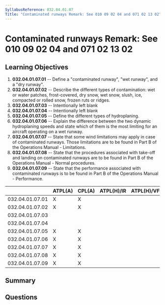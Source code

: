 ```yaml
---
SyllabusReference: 032.04.01.07
Title: "Contaminated runways Remark: See 010 09 02 04 and 071 02 13 02"
---
```


# Contaminated runways Remark: See 010 09 02 04 and 071 02 13 02

## Learning Objectives

1.  **032.04.01.07.01** -- Define a "contaminated runway", "wet runway", and a
    "dry runway".
2.  **032.04.01.07.02** -- Describe the different types of contamination: wet or
    water patches, frost-covered, dry snow, wet snow, slush, ice, compacted or
    rolled snow, frozen ruts or ridges.
3.  **032.04.01.07.03** -- Intentionally left blank
4.  **032.04.01.07.04** -- Intentionally left blank
5.  **032.04.01.07.05** -- Define the different types of hydroplaning.
6.  **032.04.01.07.06** -- Explain the difference between the two dynamic
    hydroplaning speeds and state which of them is the most limiting for an
    aircraft operating on a wet runway.
7.  **032.04.01.07.07** -- State that some wind limitations may apply in case of
    contaminated runways. Those limitations are to be found in Part B of the
    Operations Manual - Limitations.
8.  **032.04.01.07.08** -- State that the procedures associated with take-off and
    landing on contaminated runways are to be found in Part B of the Operations
    Manual - Normal procedures.
9.  **032.04.01.07.09** -- State that the performance associated with
    contaminated runways is to be found in Part B of the Operations Manual -
    Performance.

|                 | ATPL(A) | CPL(A) | ATPL(H)/IR | ATPL(H)/VFR | CPL(H) | IR | CBIR(A) |
| --------------- | ------- | ------ | ---------- | ----------- | ------ | -- | ------- |
| 032.04.01.07.01 | X       | X      |            |             |        |    |         |
| 032.04.01.07.02 | X       | X      |            |             |        |    |         |
| 032.04.01.07.03 |         |        |            |             |        |    |         |
| 032.04.01.07.04 |         |        |            |             |        |    |         |
| 032.04.01.07.05 | X       | X      |            |             |        |    |         |
| 032.04.01.07.06 | X       | X      |            |             |        |    |         |
| 032.04.01.07.07 | X       | X      |            |             |        |    |         |
| 032.04.01.07.08 | X       | X      |            |             |        |    |         |
| 032.04.01.07.09 | X       | X      |            |             |        |    |         |

## Summary

## Questions
